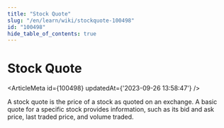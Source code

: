 ```yaml
---
title: "Stock Quote"
slug: "/en/learn/wiki/stockquote-100498"
id: "100498"
hide_table_of_contents: true
---
```



# Stock Quote

<ArticleMeta id={100498} updatedAt={'2023-09-26 13:58:47'} />
<div className='border-solid border-b border-t-0 my-4 border-[var(--ifm-color-gray-300)]' />

A stock quote is the price of a stock as quoted on an exchange. A basic quote for a specific stock provides information, such as its bid and ask price, last traded price, and volume traded.
